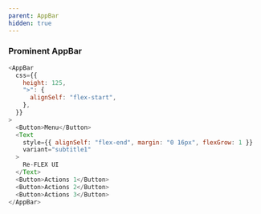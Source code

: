 ```yaml
---
parent: AppBar
hidden: true
---
```



### Prominent AppBar

```js live=true column=true
<AppBar
  css={{
    height: 125,
    ">": {
      alignSelf: "flex-start",
    },
  }}
>
  <Button>Menu</Button>
  <Text
    style={{ alignSelf: "flex-end", margin: "0 16px", flexGrow: 1 }}
    variant="subtitle1"
  >
    Re-FLEX UI
  </Text>
  <Button>Actions 1</Button>
  <Button>Actions 2</Button>
  <Button>Actions 3</Button>
</AppBar>
```

